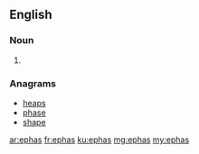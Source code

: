 ==English==

===Noun===
{{head|en|plural}}

# {{plural of|epha|lang=en|nocat=1}}

===Anagrams===
* [[heaps#English|heaps]]
* [[phase#English|phase]]
* [[shape#English|shape]]

[[ar:ephas]]
[[fr:ephas]]
[[ku:ephas]]
[[mg:ephas]]
[[my:ephas]]